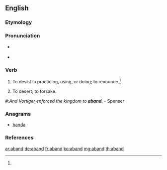 ==English==

===Etymology===
{{contraction of|abandon}}

===Pronunciation===
* {{a|RP}} {{IPA|/əˈbænd/}}
* {{a|GA}} {{IPA|/əˈbænd/}}

===Verb===
{{en-verb}}

# {{obsolete|transitive}} To desist in practicing, using, or doing; to renounce.{{defdate|Late 16<sup>th</sup> century.}}<ref name=SOED/>
# {{obsolete|transitive}} To desert; to forsake.{{defdate|Late 16<sup>th</sup> century.}}{{reference-book | last =| first = | authorlink =  | coauthors =  | editor =Brown, Lesley  | others =  | title = The Shorter Oxford English Dictionary | origdate =  | origyear = 1933| origmonth =  | url =  | format =  | accessdate =  | accessyear =  | accessmonth =  | edition = 5th | date =  | year =2003| month =  | publisher =Oxford University Press  | location =Oxford, UK | language =  | id =  | doi = | isbn =978-0-19-860575-7 | lccn = | ol = | pages =2| chapter =  | chapterurl =  | quote =}}

#:''And Vortiger enforced the kingdom to '''aband'''.''  - Spenser

===Anagrams===
* [[banda#English|banda]]

===References===
<references/>

[[ar:aband]]
[[de:aband]]
[[fr:aband]]
[[ko:aband]]
[[mg:aband]]
[[th:aband]]